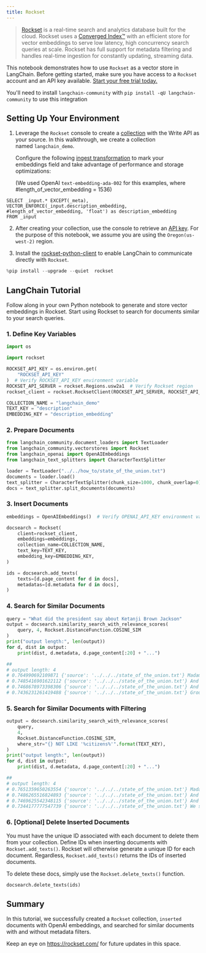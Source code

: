 ```yaml
---
title: Rockset
---
```


>[Rockset](https://rockset.com/) is a real-time search and analytics database built for the cloud. Rockset uses a [Converged Index™](https://rockset.com/blog/converged-indexing-the-secret-sauce-behind-rocksets-fast-queries/) with an efficient store for vector embeddings to serve low latency, high concurrency search queries at scale. Rockset has full support for metadata filtering and  handles real-time ingestion for constantly updating, streaming data.

This notebook demonstrates how to use `Rockset` as a vector store in LangChain. Before getting started, make sure you have access to a `Rockset` account and an API key available. [Start your free trial today.](https://rockset.com/create/)

You'll need to install `langchain-community` with `pip install -qU langchain-community` to use this integration

## Setting Up Your Environment

1. Leverage the `Rockset` console to create a [collection](https://rockset.com/docs/collections/) with the Write API as your source. In this walkthrough, we create a collection named `langchain_demo`. 
    
    Configure the following [ingest transformation](https://rockset.com/docs/ingest-transformation/) to mark your embeddings field and take advantage of performance and storage optimizations:


   (We used OpenAI `text-embedding-ada-002` for this examples, where #length_of_vector_embedding = 1536)

```
SELECT _input.* EXCEPT(_meta), 
VECTOR_ENFORCE(_input.description_embedding, #length_of_vector_embedding, 'float') as description_embedding 
FROM _input
```

2. After creating your collection, use the console to retrieve an [API key](https://rockset.com/docs/iam/#users-api-keys-and-roles). For the purpose of this notebook, we assume you are using the `Oregon(us-west-2)` region.

3. Install the [rockset-python-client](https://github.com/rockset/rockset-python-client) to enable LangChain to communicate directly with `Rockset`.


```python
%pip install --upgrade --quiet  rockset
```

## LangChain Tutorial

Follow along in your own Python notebook to generate and store vector embeddings in Rockset.
Start using Rockset to search for documents similar to your search queries.

### 1. Define Key Variables


```python
import os

import rockset

ROCKSET_API_KEY = os.environ.get(
    "ROCKSET_API_KEY"
)  # Verify ROCKSET_API_KEY environment variable
ROCKSET_API_SERVER = rockset.Regions.usw2a1  # Verify Rockset region
rockset_client = rockset.RocksetClient(ROCKSET_API_SERVER, ROCKSET_API_KEY)

COLLECTION_NAME = "langchain_demo"
TEXT_KEY = "description"
EMBEDDING_KEY = "description_embedding"
```

### 2. Prepare Documents


```python
from langchain_community.document_loaders import TextLoader
from langchain_community.vectorstores import Rockset
from langchain_openai import OpenAIEmbeddings
from langchain_text_splitters import CharacterTextSplitter

loader = TextLoader("../../how_to/state_of_the_union.txt")
documents = loader.load()
text_splitter = CharacterTextSplitter(chunk_size=1000, chunk_overlap=0)
docs = text_splitter.split_documents(documents)
```

### 3. Insert Documents


```python
embeddings = OpenAIEmbeddings()  # Verify OPENAI_API_KEY environment variable

docsearch = Rockset(
    client=rockset_client,
    embeddings=embeddings,
    collection_name=COLLECTION_NAME,
    text_key=TEXT_KEY,
    embedding_key=EMBEDDING_KEY,
)

ids = docsearch.add_texts(
    texts=[d.page_content for d in docs],
    metadatas=[d.metadata for d in docs],
)
```

### 4. Search for Similar Documents


```python
query = "What did the president say about Ketanji Brown Jackson"
output = docsearch.similarity_search_with_relevance_scores(
    query, 4, Rockset.DistanceFunction.COSINE_SIM
)
print("output length:", len(output))
for d, dist in output:
    print(dist, d.metadata, d.page_content[:20] + "...")

##
# output length: 4
# 0.764990692109871 {'source': '../../../state_of_the_union.txt'} Madam Speaker, Madam...
# 0.7485416901622112 {'source': '../../../state_of_the_union.txt'} And I’m taking robus...
# 0.7468678973398306 {'source': '../../../state_of_the_union.txt'} And so many families...
# 0.7436231261419488 {'source': '../../../state_of_the_union.txt'} Groups of citizens b...
```

### 5. Search for Similar Documents with Filtering


```python
output = docsearch.similarity_search_with_relevance_scores(
    query,
    4,
    Rockset.DistanceFunction.COSINE_SIM,
    where_str="{} NOT LIKE '%citizens%'".format(TEXT_KEY),
)
print("output length:", len(output))
for d, dist in output:
    print(dist, d.metadata, d.page_content[:20] + "...")

##
# output length: 4
# 0.7651359650263554 {'source': '../../../state_of_the_union.txt'} Madam Speaker, Madam...
# 0.7486265516824893 {'source': '../../../state_of_the_union.txt'} And I’m taking robus...
# 0.7469625542348115 {'source': '../../../state_of_the_union.txt'} And so many families...
# 0.7344177777547739 {'source': '../../../state_of_the_union.txt'} We see the unity amo...
```

### 6. [Optional] Delete Inserted Documents

You must have the unique ID associated with each document to delete them from your collection.
Define IDs when inserting documents with `Rockset.add_texts()`. Rockset will otherwise generate a unique ID for each document. Regardless, `Rockset.add_texts()` returns the IDs of inserted documents.

To delete these docs, simply use the `Rockset.delete_texts()` function.


```python
docsearch.delete_texts(ids)
```

## Summary

In this tutorial, we successfully created a `Rockset` collection, `inserted` documents with  OpenAI embeddings, and searched for similar documents with and without metadata filters.

Keep an eye on https://rockset.com/ for future updates in this space.
